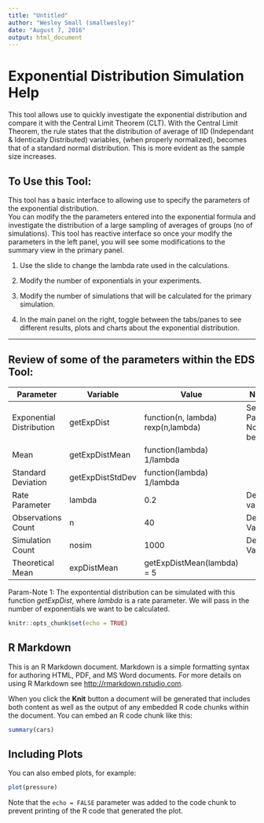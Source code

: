 ```yaml
---
title: "Untitled"
author: "Wesley Small (smallwesley)"
date: "August 7, 2016"
output: html_document
---
```


# Exponential Distribution Simulation Help

This tool allows use to quickly investigate the exponential distribution and compare it with the Central Limit Theorem (CLT). With the Central Limit Theorem, the rule states that the distribution of average of IID (Independant & Identically Distributed) variables, (when properly normalized), becomes that of a standard normal distribution.  This is more evident as the sample size increases.

## To Use this Tool:

This tool has a basic interface to allowing use to specify the parameters of the exponential distribution.  
You can modify the the parameters entered into the exponential formula and investigate the distribution of a large sampling of averages of groups (no of simulations). This tool has reactive interface so once your modify the parameters in the left panel, you will see some modifications to the summary view in the primary panel.

1. Use the slide to change the lambda rate used in the calculations.

2. Modify the number of exponentials in your experiments.

3. Modify the number of simulations that will be calculated for the primary simulation.

4. In the main panel on the right, toggle between the tabs/panes to see different results, plots and charts about the exponential distribution.

* * *

## Review of some of the parameters within the EDS Tool:

| Parameter          | Variable        | Value                      | Notes       |
|--------------------|---------------|------------------------------|--------------|
| Exponential Distribution | getExpDist | function(n, lambda) rexp(n,lambda) | See Param-Note 1 below |
| Mean  | getExpDistMean |function(lambda) 1/lambda  |   |
| Standard Deviation | getExpDistStdDev | function(lambda) 1/lambda|   |
| Rate Parameter | lambda | 0.2 | Default value |
| Observations Count | n | 40 | Default Value |
| Simulation Count | nosim | 1000 | Default Value |
| Theoretical Mean | expDistMean | getExpDistMean(lambda) = 5 | |

Param-Note 1: The expontential distribution can be simulated with this function *getExpDist*, where *lambda* is a rate parameter. We will pass in the number of exponentials we want to be calculated.




```r
knitr::opts_chunk$set(echo = TRUE)
```

## R Markdown

This is an R Markdown document. Markdown is a simple formatting syntax for authoring HTML, PDF, and MS Word documents. For more details on using R Markdown see <http://rmarkdown.rstudio.com>.

When you click the **Knit** button a document will be generated that includes both content as well as the output of any embedded R code chunks within the document. You can embed an R code chunk like this:

```r
summary(cars)
```

## Including Plots

You can also embed plots, for example:

```r
plot(pressure)
```

Note that the `echo = FALSE` parameter was added to the code chunk to prevent printing of the R code that generated the plot.
